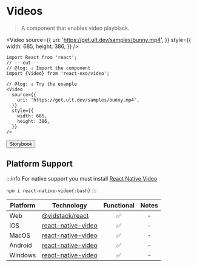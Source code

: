 
# Videos

> A component that enables video playblack.

<Video
  source={{
    uri: 'https://get.ult.dev/samples/bunny.mp4',
  }}
  style={{
    width: 685,
    height: 386,
  }}
/>

```tsx twoslash
import React from 'react';
// ---cut---
// @log: ↓ Import the component
import {Video} from 'react-exo/video';

// @log: ↓ Try the example
<Video
  source={{
    uri: 'https://get.ult.dev/samples/bunny.mp4',
  }}
  style={{
    width: 685,
    height: 386,
  }}
/>
```

<Button href="https://exo.fig.run/?path=/docs/primitives-video">Storybook</Button>

## Platform Support

:::info
For native support you must install [React Native Video](https://react-native-video.github.io/react-native-video)

`npm i react-native-video{:bash}`
:::


| Platform | Technology | Functional | Notes |
| -------- | ---------- | :--------: | :---: |
| Web | [@vidstack/react](https://www.vidstack.io) | ✅ | - |
| iOS | [react-native-video](https://react-native-video.github.io/react-native-video) | ✅ | - |
| MacOS | [react-native-video](https://react-native-video.github.io/react-native-video) | ✅ | - |
| Android | [react-native-video](https://react-native-video.github.io/react-native-video) | ✅ | - |
| Windows | [react-native-video](https://react-native-video.github.io/react-native-video) | ✅ | - |
